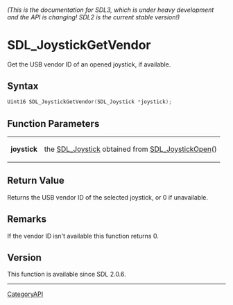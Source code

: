 ====== (This is the documentation for SDL3, which is under heavy development and the API is changing! SDL2 is the current stable version!) ======
= SDL_JoystickGetVendor =

Get the USB vendor ID of an opened joystick, if available.

== Syntax ==

<syntaxhighlight lang='c'>
Uint16 SDL_JoystickGetVendor(SDL_Joystick *joystick);
</syntaxhighlight>

== Function Parameters ==

{|
|'''joystick'''
|the [[SDL_Joystick]] obtained from [[SDL_JoystickOpen]]()
|}

== Return Value ==

Returns the USB vendor ID of the selected joystick, or 0 if unavailable.

== Remarks ==

If the vendor ID isn't available this function returns 0.

== Version ==

This function is available since SDL 2.0.6.

----
[[CategoryAPI]]



